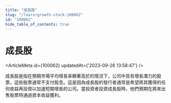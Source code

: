 ```yaml
---
title: "成長股"
slug: "/learn/growth-stock-100062"
id: "100062"
hide_table_of_contents: true
---
```



# 成長股

<ArticleMeta id={100062} updatedAt={'2023-09-26 13:58:47'} />
<div className='border-solid border-b border-t-0 my-4 border-[var(--ifm-color-gray-300)]' />

成長股是指在預期市場平均增長率顯著高於的情況下，公司中具有增長潛力的股票。這些股票通常不支付股息。這是因為成長股的發行者通常是希望將其獲得的任何收益再投資以加速短期增長的公司。當投資者投資成長股時，他們預期在將來出售股票時通過資本收益獲利。
